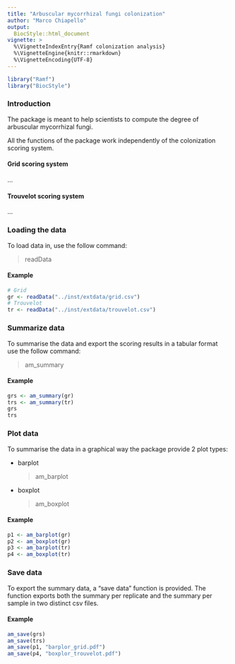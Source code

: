 ```yaml
--- 
title: "Arbuscular mycorrhizal fungi colonization" 
author: "Marco Chiapello"
output:  
  BiocStyle::html_document
vignette: >
  %\VignetteIndexEntry{Ramf colonization analysis} 
  %\VignetteEngine{knitr::rmarkdown}
  %\VignetteEncoding{UTF-8}
---
```


```r
library("Ramf")
library("BiocStyle")
```
### Introduction

The package is meant to help scientists to compute the degree of arbuscular
mycorrhizal fungi.

All the functions of the package work independently of the colonization scoring system.

#### Grid scoring system

...

#### Trouvelot scoring system

...

### Loading the data 

To load data in, use the follow command: 

>readData

#### Example
```r
# Grid
gr <- readData("../inst/extdata/grid.csv") 
# Trouvelot
tr <- readData("../inst/extdata/trouvelot.csv") 

```

### Summarize data

To summarise the data and export the scoring results in a tabular format use the
follow command:

> am_summary


#### Example
```r
grs <- am_summary(gr)
trs <- am_summary(tr)
grs
trs
```

### Plot data

To summarise the data in a graphical way the package provide 2 plot types:

- barplot

  >am_barplot

- boxplot

  >am_boxplot

#### Example
```r
p1 <- am_barplot(gr)
p2 <- am_boxplot(gr)
p3 <- am_barplot(tr)
p4 <- am_boxplot(tr)
```

### Save data

To export the summary data, a "save data" function is provided. The function 
exports both the summary per replicate and the summary per sample in two distinct
csv files.

#### Example
```r
am_save(grs)
am_save(trs)
am_save(p1, "barplor_grid.pdf")
am_save(p4, "boxplor_trouvelot.pdf")
```


